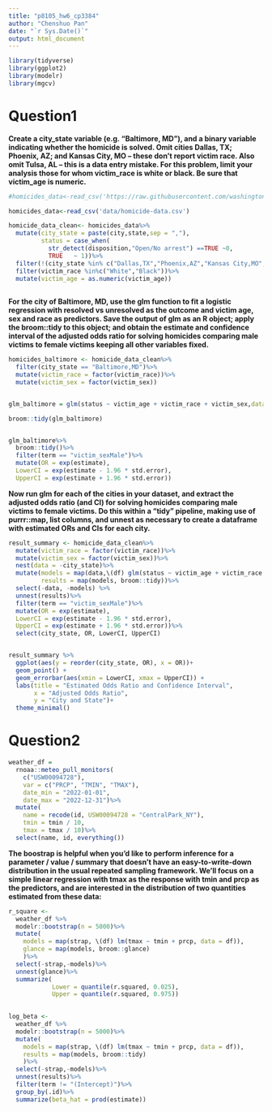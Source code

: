 ```yaml
---
title: "p8105_hw6_cp3384"
author: "Chenshuo Pan"
date: "`r Sys.Date()`"
output: html_document
---
```


```r
library(tidyverse)
library(ggplot2)
library(modelr)
library(mgcv)
```

# Question1


**Create a city_state variable (e.g. “Baltimore, MD”), and a binary variable indicating whether the homicide is solved. Omit cities Dallas, TX; Phoenix, AZ; and Kansas City, MO – these don’t report victim race. Also omit Tulsa, AL – this is a data entry mistake. For this problem, limit your analysis those for whom victim_race is white or black. Be sure that victim_age is numeric.**


```r
#homicides_data<-read_csv('https://raw.githubusercontent.com/washingtonpost/data-homicides/master/homicide-data.csv')

homicides_data<-read_csv('data/homicide-data.csv')

homicide_data_clean<- homicides_data%>%
  mutate(city_state = paste(city,state,sep = ","),
         status = case_when(
           str_detect(disposition,"Open/No arrest") ==TRUE ~0,
           TRUE   ~ 1))%>%
  filter(!(city_state %in% c("Dallas,TX","Phoenix,AZ","Kansas City,MO","Tulsa,AL")))%>%
  filter(victim_race %in%c("White","Black"))%>%
  mutate(victim_age = as.numeric(victim_age))
  

```

**For the city of Baltimore, MD, use the glm function to fit a logistic regression with resolved vs unresolved as the outcome and victim age, sex and race as predictors. Save the output of glm as an R object; apply the broom::tidy to this object; and obtain the estimate and confidence interval of the adjusted odds ratio for solving homicides comparing male victims to female victims keeping all other variables fixed.**



```r
homicides_baltimore <- homicide_data_clean%>%
  filter(city_state == "Baltimore,MD")%>%
  mutate(victim_race = factor(victim_race))%>%
  mutate(victim_sex = factor(victim_sex))


glm_baltimore = glm(status ~ victim_age + victim_race + victim_sex,data = homicides_baltimore,family = binomial)

broom::tidy(glm_baltimore)


glm_baltimore%>%
  broom::tidy()%>%
  filter(term == "victim_sexMale")%>%
  mutate(OR = exp(estimate),
  LowerCI = exp(estimate - 1.96 * std.error),
  UpperCI = exp(estimate + 1.96 * std.error))
```

**Now run glm for each of the cities in your dataset, and extract the adjusted odds ratio (and CI) for solving homicides comparing male victims to female victims. Do this within a “tidy” pipeline, making use of purrr::map, list columns, and unnest as necessary to create a dataframe with estimated ORs and CIs for each city.**


```r
result_summary <- homicide_data_clean%>%
  mutate(victim_race = factor(victim_race))%>%
  mutate(victim_sex = factor(victim_sex))%>%
  nest(data = -city_state)%>%
  mutate(models = map(data,\(df) glm(status ~ victim_age + victim_race + victim_sex,data = df,family = binomial)),
         results = map(models, broom::tidy))%>%
  select(-data, -models) %>%
  unnest(results)%>%
  filter(term == "victim_sexMale")%>%
  mutate(OR = exp(estimate),
  LowerCI = exp(estimate - 1.96 * std.error),
  UpperCI = exp(estimate + 1.96 * std.error))%>%
  select(city_state, OR, LowerCI, UpperCI)


result_summary %>%
  ggplot(aes(y = reorder(city_state, OR), x = OR))+
  geom_point() +
  geom_errorbar(aes(xmin = LowerCI, xmax = UpperCI)) +
  labs(title = "Estimated Odds Ratio and Confidence Interval",
       x = "Adjusted Odds Ratio",
       y = "City and State")+
  theme_minimal()
```


# Question2

```r
weather_df = 
  rnoaa::meteo_pull_monitors(
    c("USW00094728"),
    var = c("PRCP", "TMIN", "TMAX"), 
    date_min = "2022-01-01",
    date_max = "2022-12-31")%>%
  mutate(
    name = recode(id, USW00094728 = "CentralPark_NY"),
    tmin = tmin / 10,
    tmax = tmax / 10)%>%
  select(name, id, everything())
```

**The boostrap is helpful when you’d like to perform inference for a parameter / value / summary that doesn’t have an easy-to-write-down distribution in the usual repeated sampling framework. We’ll focus on a simple linear regression with tmax as the response with tmin and prcp as the predictors, and are interested in the distribution of two quantities estimated from these data:**

```r
r_square <-
  weather_df %>%
  modelr::bootstrap(n = 5000)%>%
  mutate(
    models = map(strap, \(df) lm(tmax ~ tmin + prcp, data = df)),
    glance = map(models, broom::glance)
    )%>%
  select(-strap,-models)%>%
  unnest(glance)%>%
  summarize(
            Lower = quantile(r.squared, 0.025),
            Upper = quantile(r.squared, 0.975))
  

```

```r
log_beta <-
  weather_df %>%
  modelr::bootstrap(n = 5000)%>%
  mutate(
    models = map(strap, \(df) lm(tmax ~ tmin + prcp, data = df)),
    results = map(models, broom::tidy)
    )%>%
  select(-strap,-models)%>%
  unnest(results)%>%
  filter(term != "(Intercept)")%>%
  group_by(.id)%>%
  summarize(beta_hat = prod(estimate))
```



